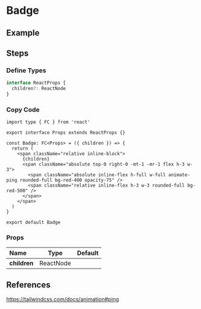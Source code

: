 
<BackTop />

# Badge

## Example

## Steps

<div className='steps'>

### Define Types

```ts filename="types/index.d.ts"
interface ReactProps {
  children?: ReactNode
}
```

### Copy Code

```tsx filename="components/Badge/index.tsx"
import type { FC } from 'react'

export interface Props extends ReactProps {}

const Badge: FC<Props> = ({ children }) => {
  return (
    <span className="relative inline-block">
      {children}
      <span className="absolute top-0 right-0 -mt-1 -mr-1 flex h-3 w-3">
        <span className="absolute inline-flex h-full w-full animate-ping rounded-full bg-red-400 opacity-75" />
        <span className="relative inline-flex h-3 w-3 rounded-full bg-red-500" />
      </span>
    </span>
  )
}

export default Badge
```

</div>

### Props

| Name         |   Type    | Default |
| :----------- | :-------: | :-----: |
| **children** | ReactNode |         |

## References

https://tailwindcss.com/docs/animation#ping

<Comment />
